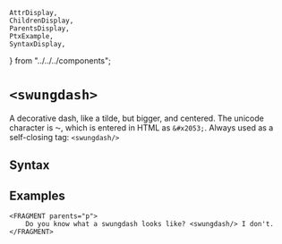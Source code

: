     AttrDisplay,
    ChildrenDisplay,
    ParentsDisplay,
    PtxExample,
    SyntaxDisplay,
} from "../../../components";

# `<swungdash>`

A decorative dash, like a tilde, but bigger, and centered.
The unicode character is &#x2053;, which is entered in HTML as `&#x2053;`.
Always used as a self-closing tag: `<swungdash/>`

## Syntax

<SyntaxDisplay name="swungdash" />

## Examples
```ptx-example
<FRAGMENT parents="p">
    Do you know what a swungdash looks like? <swungdash/> I don't.
</FRAGMENT>
```